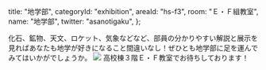   title: "地学部",
  categoryId: "exhibition",
  areaId: "hs-f3",
  room: "Ｅ・Ｆ組教室",
  name: "地学部",
  twitter: "asanotigaku",
};

化石、鉱物、天文、ロケット、気象などなど、部員の分かりやすい解説と展示を見ればあなたも地学が好きになること間違いなし！ぜひとも地学部に足を運んでみてはいかがでしょうか。
![](a-esc/activities.jpeg)
高校棟３階Ｅ・Ｆ教室でお待ちしております！
